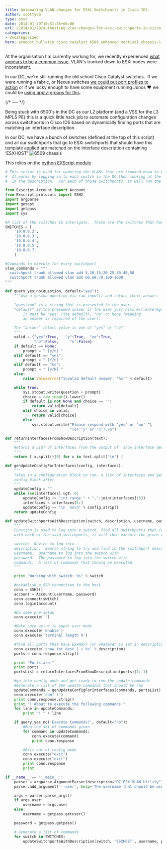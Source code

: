 ```yaml
---
title: Automating VLAN changes for ESXi Switchports in Cisco IOS.
author: scottyob
type: post
date: 2014-01-29T10:51:35+00:00
url: /2014/01/29/automating-vlan-changes-for-esxi-switchports-in-cisco-ios/
categories:
- Uncategorized
hero: product_bulletin_cisco_catalyst_6509_enhanced_vertical_chassis-1.jpg
---
```



At the organisation I'm currently working for, we recently experienced [what appears to be a common issue](http://www.vspecialist.co.uk/do-my-esxi-hosts-have-the-same-vlans/), VLAN's trunked down to ESXi nodes were inconsistent.

In our DC, we're still running the old school Cisco Catalyst switches.  If we were running a fabric, or Nexus switches [we could put port profiles to action](http://blog.alwaysthenetwork.com/tutorials/nexus-port-profiles/) or if we lucky enough to have some equipment running Junos ❤️  we could be [using apply-groups for this](http://packetpushers.net/junos-configuration-groups/).

{/* --- */}

Being stuck with 6500's in the DC as our L2 platform (and a VSS for the L3 MPLS PE) this is a quick little hack job to automate configuration changes across switchports in Cisco IOS based on dynamically finding ports that are matching an interface description.

In our DC, we have a bunch of switches (defined at the top of this script) and all our switchports that go to ESXi switchports that should have this template applied are matched on the interface description containing ‘ESXHOST'
<img src={img.src} alt="6509 chassis" />

This relies on the [python EXScript module](https://github.com/knipknap/exscript/wiki/Python-API-Tutorial)

```python
# This script is used for updating the VLANs that are trunked down to ESX boxes.
#  It works by logging in to each switch in the DC then looking at the interfaces that have 'ESXHOST'
#  in the description.  For each of those switchports, it will run the 'alter' commands

from Exscript.Account import Account
from Exscript.protocols import SSH2
import argparse
import getopt
import getpass
import sys

#A list of the switches to interigate.  These are the switches that have ESXi hosts in them
SWITCHES = [
    '10.0.0.2',
    '10.0.0.3',
    '10.0.0.4',
    '10.0.0.5',
    '10.0.0.7'
    ]

#Commands to execute for every switchport
vlan_commands = """
  switchport trunk allowed vlan add 5,10,15,20-25,30,40,50
  switchport trunk allowed vlan add 60,69,70,100-1000
"""

def query_yes_no(question, default="yes"):
    """Ask a yes/no question via raw_input() and return their answer.

    "question" is a string that is presented to the user.
    "default" is the presumed answer if the user just hits &lt;Enter&gt;.
        It must be "yes" (the default), "no" or None (meaning
        an answer is required of the user).

    The "answer" return value is one of "yes" or "no".
    """
    valid = {"yes":True,   "y":True,  "ye":True,
             "no":False,     "n":False}
    if default == None:
        prompt = " [y/n] "
    elif default == "yes":
        prompt = " [Y/n] "
    elif default == "no":
        prompt = " [y/N] "
    else:
        raise ValueError("invalid default answer: '%s'" % default)

    while True:
        sys.stdout.write(question + prompt)
        choice = raw_input().lower()
        if default is not None and choice == '':
            return valid[default]
        elif choice in valid:
            return valid[choice]
        else:
            sys.stdout.write("Please respond with 'yes' or 'no' "\
                             "(or 'y' or 'n').\n")

def returnInterfacesFromShowDescription(text):
    """
    Returns a LIST of interfaces from the output of 'show interface desc' from a cisco device
    """
    return [ x.split()[0] for x in text.split("\n") ]

def genUpdateConfigForInterfaces(config, interfaces):
    """
    Takes in a configuration block to run, a list of interfaces and generates the appropriate int range commands with the
    config block after
    """
    updateConfig = ""
    while len(interfaces) &gt; 0:
        updateConfig += "int range " + ",".join(interfaces[:5])
        interfaces = interfaces[5:]
        updateConfig += "\n  %s\n" % config.strip()
    return updateConfig

def updateSwitchportsWithDescription(switch, description, username, password, commands):
    """
    Function is used to log into a switch, find all switchports that CONTAINS the description
    with each of the said switchports, it will then execute the given commands.

    switch:  Device to log into
    description:  Search string to try and find in the switchport description
    username:  Username to log into the switch with
    password:  The password to log into the switch with
    commands:  A list of commands that should be executed
    """

    print "Working with switch: %s" % switch

    #establish a SSH connection to the host
    conn = SSH2()
    account = Account(username, password)
    conn.connect(switch)
    conn.login(account)

    #Do some pre-setup
    conn.execute('')

    #Make sure we're in super user mode
    conn.execute('enable')
    conn.execute('terminal length 0')

    #find all ports that have ESXHOST (or whatever is set in description) in the description
    conn.execute('show int desc | i %s' % description)
    ports = conn.response.strip()

    print "Ports are:"
    print ports
    portsList = returnInterfacesFromShowDescription(ports)[1:-1]

    #go into config mode and get ready to run the update commands
    #Generate a list of the update commands that should be ran
    updateCommands = genUpdateConfigForInterfaces(commands, portsList).split("\n")
    conn.execute('conf t')
    print conn.response.strip()
    print "! About to execute the following commands."
    for line in updateCommands:
        print "! " + line

    if query_yes_no('Execute Commands?', default="no"):
        #Run the set of commands given
        for command in updateCommands:
            conn.execute(command)
            print conn.response

        #Exit out of config mode
        conn.execute("exit")
        conn.execute("exit")
        print conn.response
        print

if __name__ == '__main__':
    parser = argparse.ArgumentParser(description="DC ESX VLAN Utility")
    parser.add_argument('--user', help='The username that should be used to log into the switches with')

    args = parser.parse_args()
    if args.user:
        username = args.user
    else:
        username = getpass.getuser()

    password = getpass.getpass()

    # Generate a list of commands
    for switch in SWITCHES:
        updateSwitchportsWithDescription(switch, 'ESXHOST', username, password, vlan_commands)

```
